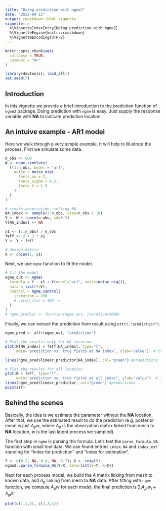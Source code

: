 ```yaml
---
title: "Doing prediction with ngme2"
date: "2022-09-12"
output: rmarkdown::html_vignette
vignette: >
  %\VignetteIndexEntry{Doing prediction with ngme2}
  %\VignetteEngine{knitr::rmarkdown}
  %\VignetteEncoding{UTF-8}
---
```


```r
knitr::opts_chunk$set(
  collapse = TRUE,
  comment = "#>"
)

library(devtools); load_all()
set.seed(7)
```

## Introduction

In this vignette we provide a brief introduction to the prediction function of `ngme2` package.
Doing prediction with `ngme` is easy. Just supply the response variable with **NA**
to indicate prediction location.

## An intuive example - AR1 model

Here we walk through a very simple example. It will help to illustrate the process.
First we simulate some data.

```r
n_obs <- 800
W <- ngme.simulate(
  f(1:n_obs, model = "ar1",
    noise = noise_nig(
      theta_mu = 2,
      theta_sigma = 0.5,
      theta_V = 1.5
    )
  )
)

# create observation, setting NA
NA_index <- sample(1:n_obs, size=n_obs / 10)
Y <- W + rnorm(n_obs, sd=0.2)
Y[NA_index] <- NA

x1 <- (1:n_obs) / n_obs
feff <- 2 + 3 * x1
Y <- Y + feff

# design matrix
X <- cbind(1, x1)
```

Next, we use `ngme` function to fit the model.

```r
# fit the model
ngme_out <- ngme(
  formula = Y ~ x1 + f(model="ar1", noise=noise_nig()),
  data = list(Y=Y),
  control = ngme.control(
    iteration = 200
    # ,pred_iter = 100 ->
  )
)
# ngme.predict <- function(ngme_out, iteration=1000)
```

Finally, we can extract the prediction from result using `attr(,"prediction")`.

```r
ngme_pred <- attr(ngme_out, "prediction")
```


```r
# Plot the results only for NA location
plot(W[NA_index] + feff[NA_index], type="l",
     main="prediction vs. true fields at NA index", ylab="value")  # true fields

lines(ngme_pred$linear_predictor[NA_index], col="green") #predictions

# Plot the results for all location
plot(W + feff, type="l",
     main="prediction vs. true fields at all index", ylab="value")  # true fields
lines(ngme_pred$linear_predictor, col="green") #predictions
points(Y)
```

## Behind the scenes

Basically, the idea is we estimate the parameter without the **NA** location.
After that, we use the estimated result to do the prediction
(e.g. posterior mean is just $A_p w$,
where $A_p$ is the observation matrix linked from mesh to **NA** location,
$w$ is the last latent process we sampled).

The first step in `ngme` is parsing the formula.
Let's test the `parse_formula_NA` function with small tool data.
We can found entries `index_NA` and `index_est` standing for
"index for prediction" and "index for estimation".

```r
Y <- c(0.2, NA, 0.4, NA, 0.7); X <- rexp(5)
ngme2::parse_formula_NA(Y~X, data=list(Y=Y, X=X))
```

Next for each process model, we build the $A$ matrix linking from mesh to known data,
and $A_p$ linking from mesh to **NA** data. After fitting with `ngme` function,
we compute $A_p w$ for each model, the final prediction is
$\sum_{i} A_{pi} w_i + X_p \hat\beta$.


```r
plot(c(1,2,3), c(2,3,4))
```




